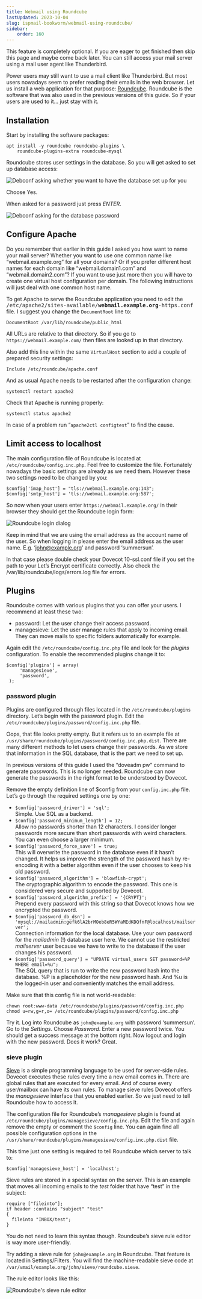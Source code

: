 ```yaml
---
title: Webmail using Roundcube
lastUpdated: 2023-10-04
slug: ispmail-bookworm/webmail-using-roundcube/
sidebar:
    order: 160
---
```



<Aside type="tip" title="Optional feature">
This feature is completely optional. If you are eager to get finished then skip this page and maybe come back later. You can still access your mail server using a mail user agent like Thunderbird.
</Aside>

Power users may still want to use a mail client like Thunderbird. But most users nowadays seem to prefer reading their emails in the web browser. Let us install a web application for that purpose: [Roundcube](https://roundcube.net/). Roundcube is the software that was also used in the previous versions of this guide. So if your users are used to it… just stay with it.

## Installation

Start by installing the software packages:

```
apt install -y roundcube roundcube-plugins \
    roundcube-plugins-extra roundcube-mysql
```

Roundcube stores user settings in the database. So you will get asked to set up database access:

![Debconf asking whether you want to have the database set up for you](images/webmail-roundcube-db-setup1.png)

Choose Yes.

When asked for a password just press _ENTER_.

![Debconf asking for the database password](images/webmail-roundcube-db-setup2.png)

## Configure Apache

Do you remember that earlier in this guide I asked you how want to name your mail server? Whether you want to use one common name like “webmail.example.org” for all your domains? Or if you prefer different host names for each domain like “webmail.domain1.com” and “webmail.domain2.com”? If you want to use just more then you will have to create one virtual host configuration per domain. The following instructions will just deal with one common host name.

To get Apache to serve the Roundcube application you need to edit the <tt>/etc/apache2/sites-available/**webmail.example.org**-https.conf</tt> file. I suggest you change the `DocumentRoot` line to:
```
DocumentRoot /var/lib/roundcube/public_html
```
All URLs are relative to that directory. So if you go to `https://webmail.example.com/` then files are looked up in that directory.

Also add this line within the same `VirtualHost` section to add a couple of prepared security settings:
```
Include /etc/roundcube/apache.conf
```

And as usual Apache needs to be restarted after the configuration change:
```
systemctl restart apache2
```
Check that Apache is running properly:
```
systemctl status apache2
```
In case of a problem run “`apache2ctl configtest`” to find the cause.

## Limit access to localhost

The main configuration file of Roundcube is located at `/etc/roundcube/config.inc.php`. Feel free to customize the file. Fortunately nowadays the basic settings are already as we need them. However these two settings need to be changed by you:

```
$config['imap_host'] = "tls://webmail.example.org:143";
$config['smtp_host'] = 'tls://webmail.example.org:587';
```
So now when your users enter `https://webmail.example.org/` in their browser they should get the Roundcube login form:

![Roundcube login dialog](images/roundcube-login-dialog.png)

Keep in mind that we are using the email address as the account name of the user. So when logging in please enter the email address as the user name. E.g. ‘john@example.org’ and password ‘summersun’.

<Aside type="tip" title="Login failed? Storage server can’t be reached?">
In that case please double check your Dovecot 10-ssl.conf file if you set the path to your Let’s Encrypt certificate correctly. Also check the /var/lib/roundcube/logs/errors.log file for errors.
</Aside>



## Plugins

Roundcube comes with various plugins that you can offer your users. I recommend at least these two:

- password: Let the user change their access password.
- managesieve: Let the user manage rules that apply to incoming email. They can move mails to specific folders automatically for example.

Again edit the `/etc/roundcube/config.inc.php` file and look for the _plugins_ configuration. To enable the recommended plugins change it to:

```
$config['plugins'] = array(
     'managesieve',
     'password',
 );
```

### password plugin

Plugins are configured through files located in the `/etc/roundcube/plugins` directory. Let’s begin with the password plugin. Edit the `/etc/roundcube/plugins/password/config.inc.php` file.

Oops, that file looks pretty empty. But it refers us to an example file at `/usr/share/roundcube/plugins/password/config.inc.php.dist`. There are many different methods to let users change their passwords. As we store that information in the SQL database, that is the part we need to set up.

<Aside type="tip" title="No more doveadm">
In previous versions of this guide I used the “doveadm pw” command to generate passwords. This is no longer needed. Roundcube can now generate the passwords in the right format to be understood by Dovecot.
</Aside>

Remove the empty definition line of $config from your `config.inc.php` file. Let’s go through the required settings one by one:

- `$config['password_driver'] = 'sql';`\
    Simple. Use SQL as a backend.
- `$config['password_minimum_length'] = 12;`\
    Allow no passwords shorter than 12 characters. I consider longer passwords more secure than short passwords with weird characters. You can even choose a larger minimum.
- `$config['password_force_save'] = true;`\
    This will overwrite the password in the database even if it hasn’t changed. It helps us improve the strength of the password hash by re-encoding it with a better algorithm even if the user chooses to keep his old password.
- `$config['password_algorithm'] = 'blowfish-crypt';`\
    The cryptographic algorithm to encode the password. This one is considered very secure and supported by Dovecot.
- `$config['password_algorithm_prefix'] = '{CRYPT}';`\
    Prepend every password with this string so that Dovecot knows how we encrypted the password.
- `$config['password_db_dsn'] = 'mysql://mailadmin:gefk6lA2brMOeb8eR5WYaMEdKDQfnF@localhost/mailserver';`\
    Connection information for the local database. Use your own password for the _mailadmin_ (!) database user here. We cannot use the restricted _mailserver_ user because we have to write to the database if the user changes his password.
- `$config['password_query'] = "UPDATE virtual_users SET password=%P WHERE email=%u";`\
    The SQL query that is run to write the new password hash into the database. %P is a placeholder for the new password hash. And %u is the logged-in user and conveniently matches the email address.

Make sure that this config file is not world-readable:

```
chown root:www-data /etc/roundcube/plugins/password/config.inc.php
chmod u=rw,g=r,o= /etc/roundcube/plugins/password/config.inc.php
```
Try it. Log into Roundcube as `john@example.org` with password ‘summersun’. Go to the _Settings_. Choose _Password_. Enter a new password twice. You should get a success message at the bottom right. Now logout and login with the new password. Does it work? Great.

### sieve plugin

[Sieve](https://en.wikipedia.org/wiki/Sieve_\(mail_filtering_language\)) is a simple programming language to be used for server-side rules. Dovecot executes these rules every time a new email comes in. There are global rules that are executed for every email. And of course every user/mailbox can have its own rules. To manage sieve rules Dovecot offers the _managesieve_ interface that you enabled earlier. So we just need to tell Roundcube how to access it.

The configuration file for Roundcube’s _managesieve_ plugin is found at `/etc/roundcube/plugins/managesieve/config.inc.php`. Edit the file and again remove the empty or comment the `$config` line. You can again find all possible configuration options in the `/usr/share/roundcube/plugins/managesieve/config.inc.php.dist` file.

This time just one setting is required to tell Roundcube which server to talk to:
```
$config['managesieve_host'] = 'localhost';
```
Sieve rules are stored in a special syntax on the server. This is an example that moves all incoming emails to the _test_ folder that have “test” in the subject:
```
require ["fileinto"];
if header :contains "subject" "test"
{
  fileinto "INBOX/test";
}
```
You do not need to learn this syntax though. Roundcube’s sieve rule editor is way more user-friendly.

Try adding a sieve rule for `john@example.org` in Roundcube. That feature is located in Settings/Filters. You will find the machine-readable sieve code at `/var/vmail/example.org/john/sieve/roundcube.sieve`.

The rule editor looks like this:

![Roundcube's sieve rule editor](images/webmail-roundcube-sieve-editor.png)
